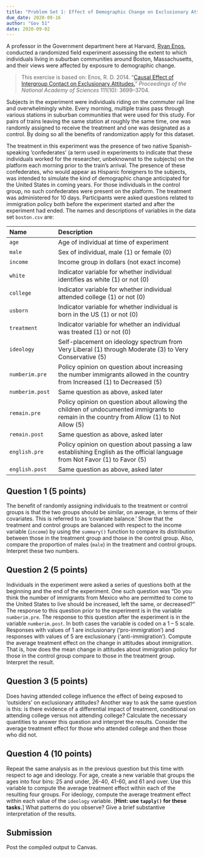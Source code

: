 ```yaml
---
title: "Problem Set 1: Effect of Demographic Change on Exclusionary Attitudes"
due_date: 2020-09-16
author: "Gov 51"
date: 2020-09-02
---
```



A professor in the Government department here at Harvard, [Ryan Enos][], conducted a randomized field experiment assessing the extent to which individuals living in suburban communities around Boston, Massachusetts, and their views were affected by exposure to demographic change.

> This exercise is based on: Enos, R. D. 2014. “[Causal Effect of  Intergroup Contact on Exclusionary Attitudes.](http://dx.doi.org/10.1073/pnas.1317670111)” *Proceedings of the National Academy of Sciences* 111(10): 3699–3704.

Subjects in the experiment were individuals riding on the commuter rail line and overwhelmingly white. Every morning, multiple trains pass through various stations in suburban communities that were used for this study. For pairs of trains leaving the same station at roughly the same time, one was randomly assigned to receive the treatment and one was designated as a control. By doing so all the benefits of randomization apply for this dataset.

The treatment in this experiment was the presence of two native Spanish-speaking 'confederates' (a term used in experiments to indicate that these individuals worked for the researcher, unbeknownst to the subjects) on the platform each morning prior to the train's arrival. The presence of these confederates, who would appear as Hispanic foreigners to the subjects, was intended to simulate the kind of demographic change anticipated for the United States in coming years. For those individuals in the control group, no such confederates were present on the platform. The treatment was administered for 10 days. Participants were asked questions related to immigration policy both before the experiment started and after the experiment had ended. The names and descriptions of variables in the data set `boston.csv` are:

 -------------------- ----------------------------------------------------------
 Name                 Description
 -------------------- ----------------------------------------------------------
 `age`                Age of individual at time of experiment 

 `male`               Sex of individual, male (1) or female (0) 

 `income`             Income group in dollars (not exact income) 

 `white`              Indicator variable for whether individual 
                      identifies as white (1) or not (0) 
                      
 `college`            Indicator variable for whether individual 
                      attended college (1) or not (0) 

 `usborn`             Indicator variable for whether individual is 
                      born in the US (1) or not (0) 

 `treatment`          Indicator variable for whether an individual 
                      was treated (1) or not (0) 

 `ideology`           Self-placement on ideology spectrum from Very Liberal (1) 
                      through Moderate (3) to Very Conservative (5) 

 `numberim.pre`       Policy opinion on question about increasing the number 
                      immigrants allowed in the country from Increased (1) to Decreased (5)

 `numberim.post`      Same question as above, asked later

 `remain.pre`         Policy opinion on question about allowing the children of 
                      undocumented immigrants to remain in the country from 
                      Allow (1) to Not Allow (5) 

 `remain.post`        Same question as above, asked later

 `english.pre`        Policy opinion on question about passing a law establishing 
                      English as the official language from Not Favor (1) to Favor (5) 

 `english.post`       Same question as above, asked later
 
 ------------------------------------------------------------------------------
 
## Question 1 (5 points)

The benefit of randomly assigning individuals to the treatment or control groups is that the two groups should be similar, on average, in terms of their covariates. This is referred to as 'covariate balance.' Show that the treatment and control groups are balanced with respect to the income variable (`income`) by using the `summary()` function to compare its distribution between those in the treatment group and those in the control group. Also, compare the proportion of males (`male`) in the treatment and control groups. Interpret these two numbers.

## Question 2 (5 points)
      
Individuals in the experiment were asked a series of questions both at the beginning and the end of the experiment. One such question was "Do you think the number of immigrants from Mexico who are permitted to come to the United States to live should be increased, left the same, or decreased?" The response to this question prior to the experiment is in the variable `numberim.pre`. The response to this question after the experiment is in the variable `numberim.post`. In both cases the variable is coded on a 1 -- 5 scale. Responses with values of 1 are inclusionary ('pro-immigration') and responses with values of 5 are exclusionary ('anti-immigration'). Compute the average treatment effect on the change in attitudes about immigration. That is, how does the mean change in attitudes about immigration policy for those in the control group compare to those in the treatment group. Interpret the result. 

## Question 3 (5 points)

Does having attended college influence the effect of being exposed to 'outsiders' on exclusionary attitudes? Another way to ask the same question is this: is there evidence of a differential impact of treatment, conditional on attending college versus not attending college? Calculate the necessary quantities to answer this question and interpret the results. Consider the average treatment effect for those who attended college and then those who did not. 

## Question 4 (10 points)

Repeat the same analysis as in the previous question but this time with respect to age and ideology. For age, create a new variable that groups the ages into four bins: 25 and under, 26-40, 41-60, and 61 and over. Use this variable to compute the average treatment effect within each of the resulting four groups. For ideology, compute the average treatment effect within each value of the `ideology` variable. [**Hint: use `tapply()` for these tasks.**] What patterns do you observe? Give a brief substantive interpretation of the results.
    
## Submission

Post the compiled output to Canvas. 


[Ryan Enos]: http://ryandenos.com/
